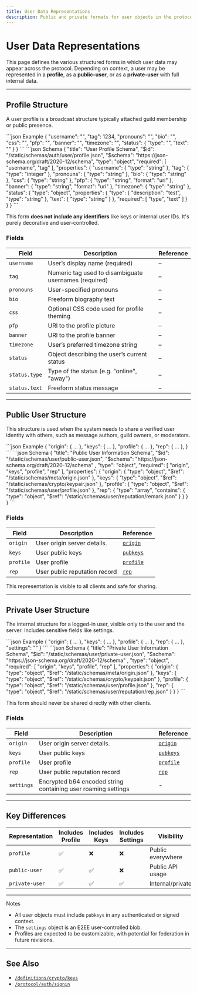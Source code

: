 ```yaml
---
title: User Data Representations
description: Public and private formats for user objects in the protocol.
---
```


# User Data Representations

This page defines the various structured forms in which user data may appear across the protocol. Depending on context,
a user may be represented in a **profile**, as a **public-user**, or as a **private-user** with full internal data.

---

## Profile Structure

A user profile is a broadcast structure typically attached guild membership or public presence.

<CodeGroup>
```json Example
{
    "username": "",
    "tag": 1234,
    "pronouns": "",
    "bio": "",
    "css": "",
    "pfp": "",
    "banner": "",
    "timezone": "",
    "status": {
        "type": "",
        "text": ""
    }
}
```
```json Schema
{
    "title": "User Profile Schema",
    "$id": "/static/schemas/auth/user/profile.json",
    "$schema": "https://json-schema.org/draft/2020-12/schema",
    "type": "object",
    "required": [
        "username",
        "tag"
    ],
    "properties": {
        "username": {
            "type": "string"
        },
        "tag": {
            "type": "integer"
        },
        "pronouns": {
            "type": "string"
        },
        "bio": {
            "type": "string"
        },
        "css": {
            "type": "string"
        },
        "pfp": {
            "type": "string",
            "format": "uri"
        },
        "banner": {
            "type": "string",
            "format": "uri"
        },
        "timezone": {
            "type": "string"
        },
        "status": {
            "type": "object",
            "properties": {
                "type": {
                    "description": "test",
                    "type": "string"
                },
                "text": {
                    "type": "string"
                }
            },
            "required": [
                "type",
                "text"
            ]
        }
    }
}
```
</CodeGroup>

This form **does not include any identifiers** like keys or internal user IDs. It's purely decorative and user-controlled.

### Fields

| Field         | Description                                           | Reference |
|---------------|-------------------------------------------------------|-----------|
| `username`    | User’s display name (required)                        | –         |
| `tag`         | Numeric tag used to disambiguate usernames (required) | –         |
| `pronouns`    | User-specified pronouns                               | –         |
| `bio`         | Freeform biography text                               | –         |
| `css`         | Optional CSS code used for profile theming            | –         |
| `pfp`         | URI to the profile picture                            | –         |
| `banner`      | URI to the profile banner                             | –         |
| `timezone`    | User’s preferred timezone string                      | –         |
| `status`      | Object describing the user’s current status           | –         |
| `status.type` | Type of the status (e.g. "online", "away")            | –         |
| `status.text` | Freeform status message                               | –         |

---

## Public User Structure

This structure is used when the system needs to share a verified user identity with others, such as message authors, guild owners, or moderators.

<CodeGroup>
```json Example
{
    "origin": {  ...  },
    "keys": {  ...  },
    "profile": {  ...  },
    "rep": {  ...  },
}
```
```json Schema
{
    "title": "Public User Information Schema",
    "$id": "/static/schemas/user/public-user.json",
    "$schema": "https://json-schema.org/draft/2020-12/schema" ,
    "type": "object",
    "required": [
        "origin",
        "keys",
        "profile",
        "rep"
    ],
    "properties": {
        "origin": {
            "type": "object",
            "$ref": "/static/schemas/meta/origin.json"
        },
        "keys": {
            "type": "object",
            "$ref": "/static/schemas/crypto/keypair.json"
        },
        "profile": {
            "type": "object",
            "$ref": "/static/schemas/user/profile.json"
        },
        "rep": {
            "type": "array",
            "contains": {
                "type": "object",
                "$ref": "/static/schemas/user/reputation/remark.json"
            }
        }
    }
}
```
</CodeGroup>

### Fields

| Field     | Description                   | Reference                                                  |
|-----------|-------------------------------|------------------------------------------------------------|
| `origin`  | User origin server details.   | [`origin`](/protocol/definitions/meta/origin)              |
| `keys`    | User public keys              | [`pubkeys`](/protocol/definitions/crypto/keys#pubkeys)     |
| `profile` | User profile                  | [`profile`](#profile-structure)                            |
| `rep`     | User public reputation record | [`rep`](/protocol/definitions/users/reputation#rep-object) |

This representation is visible to all clients and safe for sharing.

---

## Private User Structure

The internal structure for a logged-in user, visible only to the user and the server. Includes sensitive fields like settings.

<CodeGroup>
```json Example
{
    "origin": {  ...  },
    "keys": {  ...  },
    "profile": {  ...  },
    "rep": {  ...  },
    "settings": ""
}
```
```json Schema
{
    "title": "Private User Information Schema",
    "$id": "/static/schemas/user/private-user.json",
    "$schema": "https://json-schema.org/draft/2020-12/schema" ,
    "type": "object",
    "required": [
        "origin",
        "keys",
        "profile",
        "rep"
    ],
    "properties": {
        "origin": {
            "type": "object",
            "$ref": "/static/schemas/meta/origin.json"
        },
        "keys": {
            "type": "object",
            "$ref": "/static/schemas/crypto/keypair.json"
        },
        "profile": {
            "type": "object",
            "$ref": "/static/schemas/user/profile.json"
        },
        "rep": {
            "type": "object",
            "$ref": "/static/schemas/user/reputation/rep.json"
        }
    }
}
```
</CodeGroup>

This form should never be shared directly with other clients.

### Fields

| Field      | Description                                                   | Reference                                                  |
|------------|---------------------------------------------------------------|------------------------------------------------------------|
| `origin`   | User origin server details.                                   | [`origin`](/protocol/definitions/meta/origin)              |
| `keys`     | User public keys                                              | [`pubkeys`](/protocol/definitions/crypto/keys#pubkeys)     |
| `profile`  | User profile                                                  | [`profile`](#profile-structure)                            |
| `rep`      | User public reputation record                                 | [`rep`](/protocol/definitions/users/reputation#rep-object) |
| `settings` | Encrypted b64 encoded string containing user roaming settings | -                                                          |

---

## Key Differences

| Representation | Includes Profile | Includes Keys | Includes Settings | Visibility        |
|----------------|------------------|---------------|-------------------|-------------------|
| `profile`      | ✅                | ❌             | ❌                 | Public everywhere |
| `public-user`  | ✅                | ✅             | ❌                 | Public API usage  |
| `private-user` | ✅                | ✅             | ✅                 | Internal/private  |

---

<Note>Notes</Note>

- All user objects must include `pubkeys` in any authenticated or signed context.
- The `settings` object is an E2EE user-controlled blob.
- Profiles are expected to be customizable, with potential for federation in future revisions.

---

## See Also

- [`/definitions/crypto/keys`](/protocol/definitions/crypto/keys.mdx)
- [`/protocol/auth/signin`](/protocol/targets/auth/signin.mdx)

